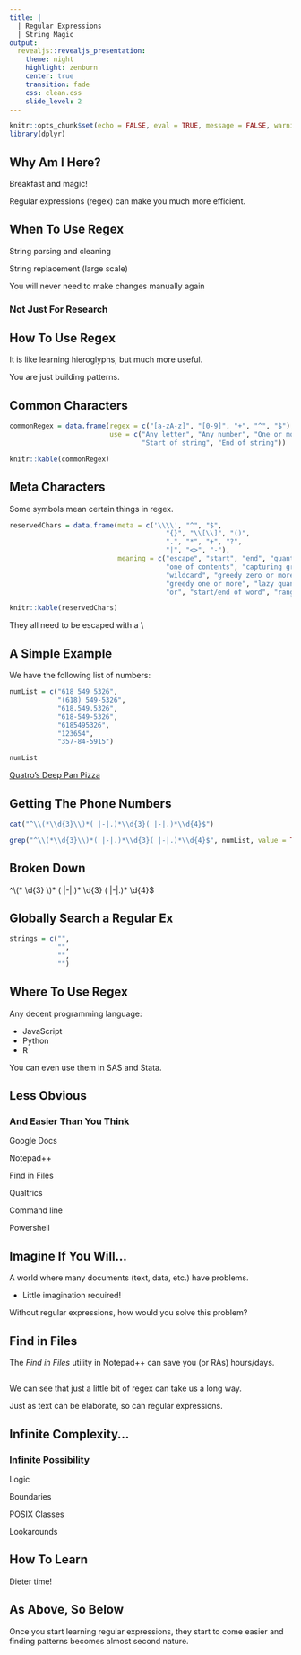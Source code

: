 ```yaml
---
title: |  
  | Regular Expressions
  | String Magic
output:
  revealjs::revealjs_presentation:
    theme: night
    highlight: zenburn
    center: true
    transition: fade
    css: clean.css
    slide_level: 2
---
```


```r
knitr::opts_chunk$set(echo = FALSE, eval = TRUE, message = FALSE, warning = FALSE, error = FALSE)
library(dplyr)

```

## Why Am I Here?

Breakfast and magic!

Regular expressions (regex) can make you much more efficient.


## When To Use Regex

String parsing and cleaning

String replacement (large scale)

You will never need to make changes manually again

### Not Just For Research

## How To Use Regex

It is like learning hieroglyphs, but much more useful.

You are just building patterns.

## Common Characters

```r
commonRegex = data.frame(regex = c("[a-zA-z]", "[0-9]", "+", "^", "$"), 
                         use = c("Any letter", "Any number", "One or more", 
                                 "Start of string", "End of string"))

knitr::kable(commonRegex)
```

## Meta Characters

Some symbols mean certain things in regex.

```r
reservedChars = data.frame(meta = c('\\\\', "^", "$", 
                                       "{}", "\\[\\]", "()", 
                                       ".", "*", "+", "?", 
                                       "|", "<>", "-"), 
                           meaning = c("escape", "start", "end", "quantifier", 
                                       "one of contents", "capturing group", 
                                       "wildcard", "greedy zero or more", 
                                       "greedy one or more", "lazy quantifier", 
                                       "or", "start/end of word", "range"))

knitr::kable(reservedChars)
```

They all need to be escaped with a <span class="func">\\</span>

## {data-background-image="https://imgs.xkcd.com/comics/backslashes.png" data-background-size="contain"}


## A Simple Example

We have the following list of numbers:

```r
numList = c("618 549 5326", 
            "(618) 549-5326", 
            "618.549.5326", 
            "618-549-5326", 
            "6185495326", 
            "123654", 
            "357-84-5915")

numList
```


<a href="https://www.youtube.com/watch?v=AWU2GnPjlp0">Quatro's Deep Pan Pizza</a>

## Getting The Phone Numbers

```r
cat("^\\(*\\d{3}\\)*( |-|.)*\\d{3}( |-|.)*\\d{4}$")
```


```r
grep("^\\(*\\d{3}\\)*( |-|.)*\\d{3}( |-|.)*\\d{4}$", numList, value = TRUE)
```


## Broken Down

<span class="fragment highlight-blue">^\\(\*</span>
<span class="fragment highlight-red">\\d{3}</span>
<span class="fragment highlight-blue">\\)\*</span>
<span class="fragment highlight-green">( |-|.)\*</span>
<span class="fragment highlight-red">\\d{3}</span>
<span class="fragment highlight-green">( |-|.)\*</span>
<span class="fragment highlight-red">\\d{4}$</span>

## Globally Search a Regular Ex

```r
strings = c("", 
            "", 
            "", 
            "")
```


## Where To Use Regex

Any decent programming language:

- JavaScript
- Python
- R

You can even use them in SAS and Stata.

## Less Obvious

### And Easier Than You Think

Google Docs

Notepad++ 

Find in Files

Qualtrics

Command line

Powershell

## Imagine If You Will...

A world where many documents (text, data, etc.) have problems.

- Little imagination required!

Without regular expressions, how would you solve this problem?

## {data-background-image="https://media.giphy.com/media/11xjcvOMD4HYFq/giphy.gif"}

## Find in Files

The *Find in Files* utility in Notepad++ can save you (or RAs) hours/days.

## 

We can see that just a little bit of regex can take us a long way.

Just as text can be elaborate, so can regular expressions.

## Infinite Complexity...

### Infinite Possibility

Logic

Boundaries

POSIX Classes

Lookarounds

## How To Learn

Dieter time!

## As Above, So Below

Once you start learning regular expressions, they start to come easier and finding patterns becomes almost second nature.